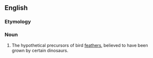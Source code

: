 ==English==

===Etymology===
{{prefix|proto|feather|lang=en}}

===Noun===
{{en-noun}}

# {{label|en|paleontology}} The hypothetical precursors of bird [[feather]]s, believed to have been grown by certain dinosaurs.